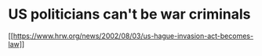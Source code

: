 # US politicians can't be war criminals

[[https://www.hrw.org/news/2002/08/03/us-hague-invasion-act-becomes-law]]
